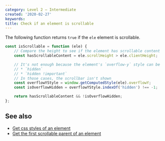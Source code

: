 ```yaml
---
category: Level 2 — Intermediate
created: '2020-02-27'
keywords:
title: Check if an element is scrollable
---
```


The following function returns `true` if the `ele` element is scrollable.

```js
const isScrollable = function (ele) {
    // Compare the height to see if the element has scrollable content
    const hasScrollableContent = ele.scrollHeight > ele.clientHeight;

    // It's not enough because the element's `overflow-y` style can be set as
    // * `hidden`
    // * `hidden !important`
    // In those cases, the scrollbar isn't shown
    const overflowYStyle = window.getComputedStyle(ele).overflowY;
    const isOverflowHidden = overflowYStyle.indexOf('hidden') !== -1;

    return hasScrollableContent && !isOverflowHidden;
};
```

## See also

-   [Get css styles of an element](https://phuoc.ng/collection/html-dom/get-css-styles-of-an-element/)
-   [Get the first scrollable parent of an element](https://phuoc.ng/collection/html-dom/get-the-first-scrollable-parent-of-an-element/)
